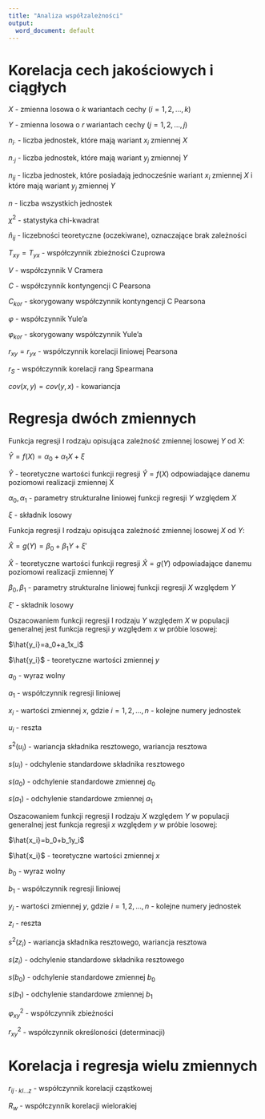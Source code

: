 ```yaml
---
title: "Analiza współzależności"
output:
  word_document: default
---
```


# Korelacja cech jakościowych i ciągłych

$X$ - zmienna losowa o $k$ wariantach cechy ($i=1,2,...,k$)

$Y$ - zmienna losowa o $r$ wariantach cechy ($j=1,2,...,j$)

$n_{i \cdot}$ - liczba jednostek, które mają wariant $x_i$ zmiennej $X$

$n_{\cdot j}$ - liczba jednostek, które mają wariant $y_j$ zmiennej $Y$

$n_{ij}$ - liczba jednostek, które posiadają jednocześnie wariant $x_i$ zmiennej $X$ i które mają wariant $y_j$ zmiennej $Y$

$n$ - liczba wszystkich jednostek

$\chi^2$ - statystyka chi-kwadrat

$\hat{n}_{ij}$ - liczebności teoretyczne (oczekiwane), oznaczające brak zależności

$T_{xy}=T_{yx}$ - współczynnik zbieżności Czuprowa

$V$ - współczynnik V Cramera

$C$ - współczynnik kontyngencji C Pearsona

$C_{kor}$ - skorygowany współczynnik kontyngencji C Pearsona

$\varphi$ - współczynnik Yule'a

$\varphi_{kor}$ - skorygowany współczynnik Yule'a

$r_{xy}=r_{yx}$ - współczynnik korelacji liniowej Pearsona

$r_S$ - współczynnik korelacji rang Spearmana

$cov(x,y)=cov(y,x)$ - kowariancja

# Regresja dwóch zmiennych

Funkcja regresji I rodzaju opisująca zależność zmiennej losowej $Y$ od $X$:

$\hat{Y}=f(X)=\alpha_0+\alpha_1X+\xi$

$\hat{Y}$ - teoretyczne wartości funkcji regresji $\hat{Y}=f(X)$ odpowiadające danemu poziomowi realizacji zmiennej X

$\alpha_0, \alpha_1$ - parametry strukturalne liniowej funkcji regresji $Y$ względem $X$

$\xi$ - składnik losowy

Funkcja regresji I rodzaju opisująca zależność zmiennej losowej $X$ od $Y$:

$\hat{X}=g(Y)=\beta_0+\beta_1Y+\xi'$

$\hat{X}$ - teoretyczne wartości funkcji regresji $\hat{X}=g(Y)$ odpowiadające danemu poziomowi realizacji zmiennej Y

$\beta_0, \beta_1$ - parametry strukturalne liniowej funkcji regresji $X$ względem $Y$

$\xi'$ - składnik losowy

Oszacowaniem funkcji regresji I rodzaju $Y$ względem $X$ w populacji generalnej jest funkcja regresji $y$ względem $x$ w próbie losowej:

$\hat{y_i}=a_0+a_1x_i$

$\hat{y_i}$ - teoretyczne wartości zmiennej $y$

$a_0$ - wyraz wolny

$a_1$ - współczynnik regresji liniowej

$x_i$ - wartości zmiennej $x$, gdzie $i = 1,2,...,n$ - kolejne numery jednostek

$u_i$ - reszta

$s^2(u_i)$ - wariancja składnika resztowego, wariancja resztowa

$s(u_i)$ - odchylenie standardowe składnika resztowego

$s(a_0)$ - odchylenie standardowe zmiennej $a_0$

$s(a_1)$ - odchylenie standardowe zmiennej $a_1$

Oszacowaniem funkcji regresji I rodzaju $X$ względem $Y$ w populacji generalnej jest funkcja regresji $x$ względem $y$ w próbie losowej:

$\hat{x_i}=b_0+b_1y_i$

$\hat{x_i}$ - teoretyczne wartości zmiennej $x$

$b_0$ - wyraz wolny

$b_1$ - współczynnik regresji liniowej

$y_i$ - wartości zmiennej $y$, gdzie $i = 1,2,...,n$ - kolejne numery jednostek

$z_i$ - reszta

$s^2(z_i)$ - wariancja składnika resztowego, wariancja resztowa

$s(z_i)$ - odchylenie standardowe składnika resztowego

$s(b_0)$ - odchylenie standardowe zmiennej $b_0$

$s(b_1)$ - odchylenie standardowe zmiennej $b_1$


$\varphi^2_{xy}$ - współczynnik zbieżności

$r^2_{xy}$ - współczynnik określoności (determinacji)

# Korelacja i regresja wielu zmiennych

$r_{ij\cdot kl...z}$ - współczynnik korelacji cząstkowej

$R_w$ - współczynnik korelacji wielorakiej

